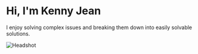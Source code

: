 # Hi, I'm Kenny Jean

I enjoy solving complex issues and breaking them down into easily solvable solutions.
 
![Headshot](/assets/images/Headshot.jpg "Kenny's headshot")